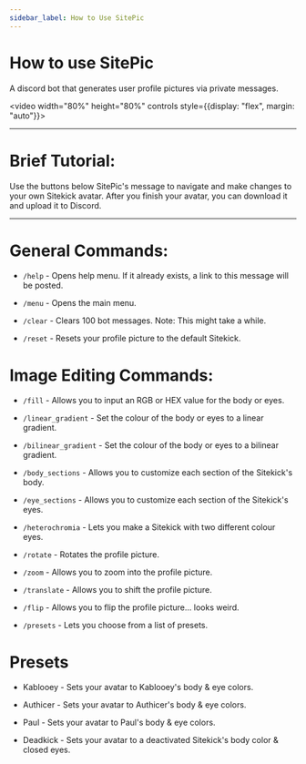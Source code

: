```yaml
---
sidebar_label: How to Use SitePic
---
```


# How to use SitePic
A discord bot that generates user profile pictures via private messages.

<video width="80%" height="80%" controls style={{display: "flex", margin: "auto"}}>
  <source src="https://github.com/SitekickRemastered/SitePic/assets/1341176/04a8aa75-7cce-4161-b416-b7bead119d3f" type="video/mp4" />
</video>

---

# Brief Tutorial:
Use the buttons below SitePic's message to navigate and make changes to your own Sitekick avatar.
After you finish your avatar, you can download it and upload it to Discord.

---

# General Commands:
- `/help` - Opens help menu. If it already exists, a link to this message will be posted.

- `/menu` - Opens the main menu.

- `/clear` - Clears 100 bot messages. Note: This might take a while.

- `/reset` - Resets your profile picture to the default Sitekick.

# Image Editing Commands:
- `/fill` - Allows you to input an RGB or HEX value for the body or eyes.

- `/linear_gradient` - Set the colour of the body or eyes to a linear gradient.

- `/bilinear_gradient` - Set the colour of the body or eyes to a bilinear gradient.

- `/body_sections` - Allows you to customize each section of the Sitekick's body.
  
- `/eye_sections` - Allows you to customize each section of the Sitekick's eyes.

- `/heterochromia` - Lets you make a Sitekick with two different colour eyes.

- `/rotate` - Rotates the profile picture.

- `/zoom` - Allows you to zoom into the profile picture.

- `/translate` - Allows you to shift the profile picture.

- `/flip` - Allows you to flip the profile picture... looks weird.

-  `/presets` - Lets you choose from a list of presets.

# Presets
- Kablooey - Sets your avatar to Kablooey's body & eye colors.

- Authicer - Sets your avatar to Authicer's body & eye colors.

- Paul - Sets your avatar to Paul's body & eye colors.

- Deadkick - Sets your avatar to a deactivated Sitekick's body color & closed eyes.
